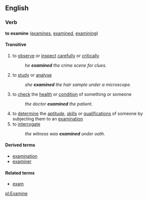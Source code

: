 ==English==
===Verb===
'''to examine''' ([[examines]], [[examined]], [[examining]])

====Transitive====
# to [[observe]] or [[inspect]] [[careful]]ly or [[critical]]ly
#:''he '''examined''' the crime scene for clues.''
# to [[study]] or [[analyse]]
#:''she '''examined''' the hair sample under a microscope.''
# to [[check]] the [[health]] or [[condition]] of something or someone
#:''the doctor '''examined''' the patient.''
# to [[determine]] the [[aptitude]], [[skill]]s or [[qualification]]s of someone by subjecting them to an [[examination]]
# to [[interrogate]]
#:''the witness was '''examined''' under oath.''

====Derived terms====
*[[examination]]
*[[examiner]]

====Related terms====
*[[exam]]

[[pl:Examine]]